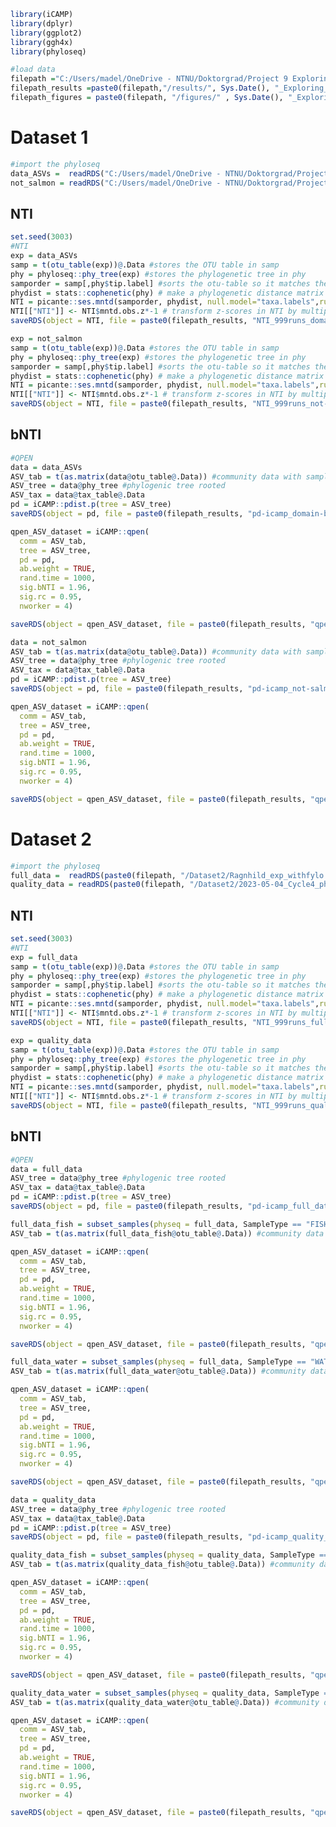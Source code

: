 ```{r, message=FALSE}
library(iCAMP)
library(dplyr)
library(ggplot2)
library(ggh4x)
library(phyloseq)

#load data 
filepath ="C:/Users/madel/OneDrive - NTNU/Doktorgrad/Project 9 Exploring_phylogenetic_tree_NT_bNTI/GitHub"
filepath_results =paste0(filepath,"/results/", Sys.Date(), "_Exploring_pitfall_")
filepath_figures = paste0(filepath, "/figures/" , Sys.Date(), "_Exploring_pitfall_")
```

# Dataset 1
```{r, message=FALSE}
#import the phyloseq 
data_ASVs =  readRDS("C:/Users/madel/OneDrive - NTNU/Doktorgrad/Project 9 Exploring_phylogenetic_tree_NT_bNTI/GitHub/Dataset1/2023-04-17_phyloseq_domain_bacteria.RDS")
not_salmon = readRDS("C:/Users/madel/OneDrive - NTNU/Doktorgrad/Project 9 Exploring_phylogenetic_tree_NT_bNTI/GitHub/Dataset1/2023-04-17_phyloseq_without_salmon.RDS")
```

## NTI
```{r}
set.seed(3003)
#NTI
exp = data_ASVs
samp = t(otu_table(exp))@.Data #stores the OTU table in samp
phy = phyloseq::phy_tree(exp) #stores the phylogenetic tree in phy 
samporder = samp[,phy$tip.label] #sorts the otu-table so it matches the phylogenetic tree 
phydist = stats::cophenetic(phy) # make a phylogenetic distance matrix of the phylogentic tree
NTI = picante::ses.mntd(samporder, phydist, null.model="taxa.labels",runs = 999, iterations = 1000, abundance.weighted=FALSE) 
NTI[["NTI"]] <- NTI$mntd.obs.z*-1 # transform z-scores in NTI by multiplying by -1
saveRDS(object = NTI, file = paste0(filepath_results, "NTI_999runs_domain-bacteria-3186ASVs.RDS"))

exp = not_salmon
samp = t(otu_table(exp))@.Data #stores the OTU table in samp
phy = phyloseq::phy_tree(exp) #stores the phylogenetic tree in phy 
samporder = samp[,phy$tip.label] #sorts the otu-table so it matches the phylogenetic tree 
phydist = stats::cophenetic(phy) # make a phylogenetic distance matrix of the phylogentic tree
NTI = picante::ses.mntd(samporder, phydist, null.model="taxa.labels",runs = 999, iterations = 1000, abundance.weighted=FALSE) 
NTI[["NTI"]] <- NTI$mntd.obs.z*-1 # transform z-scores in NTI by multiplying by -1
saveRDS(object = NTI, file = paste0(filepath_results, "NTI_999runs_not-salmon-3149ASVs.RDS"))
```

## bNTI
```{r}
#QPEN
data = data_ASVs
ASV_tab = t(as.matrix(data@otu_table@.Data)) #community data with samples as rows and species as cols
ASV_tree = data@phy_tree #phylogenic tree rooted
ASV_tax = data@tax_table@.Data
pd = iCAMP::pdist.p(tree = ASV_tree)
saveRDS(object = pd, file = paste0(filepath_results, "pd-icamp_domain-bacteria-3186ASVs.RDS"))

qpen_ASV_dataset = iCAMP::qpen(
  comm = ASV_tab, 
  tree = ASV_tree,
  pd = pd,
  ab.weight = TRUE,
  rand.time = 1000, 
  sig.bNTI = 1.96, 
  sig.rc = 0.95,
  nworker = 4)

saveRDS(object = qpen_ASV_dataset, file = paste0(filepath_results, "qpen-result-df_domain-bacteria-3186ASVs.RDS"))

data = not_salmon
ASV_tab = t(as.matrix(data@otu_table@.Data)) #community data with samples as rows and species as cols
ASV_tree = data@phy_tree #phylogenic tree rooted
ASV_tax = data@tax_table@.Data
pd = iCAMP::pdist.p(tree = ASV_tree)
saveRDS(object = pd, file = paste0(filepath_results, "pd-icamp_not-salmon-3149ASVs.RDS"))

qpen_ASV_dataset = iCAMP::qpen(
  comm = ASV_tab, 
  tree = ASV_tree,
  pd = pd,
  ab.weight = TRUE,
  rand.time = 1000, 
  sig.bNTI = 1.96, 
  sig.rc = 0.95,
  nworker = 4)

saveRDS(object = qpen_ASV_dataset, file = paste0(filepath_results, "qpen-result-df_not-salmon-3149ASVs.RDS"))
```

# Dataset 2
```{r}
#import the phyloseq 
full_data =  readRDS(paste0(filepath, "/Dataset2/Ragnhild_exp_withfylo.rds"))
quality_data = readRDS(paste0(filepath, "/Dataset2/2023-05-04_Cycle4_phyloseq_quality2_3294taxa.RDS"))
```

## NTI 
```{r}
set.seed(3003)
#NTI
exp = full_data
samp = t(otu_table(exp))@.Data #stores the OTU table in samp
phy = phyloseq::phy_tree(exp) #stores the phylogenetic tree in phy 
samporder = samp[,phy$tip.label] #sorts the otu-table so it matches the phylogenetic tree 
phydist = stats::cophenetic(phy) # make a phylogenetic distance matrix of the phylogentic tree
NTI = picante::ses.mntd(samporder, phydist, null.model="taxa.labels",runs = 999, iterations = 1000, abundance.weighted=FALSE) 
NTI[["NTI"]] <- NTI$mntd.obs.z*-1 # transform z-scores in NTI by multiplying by -1
saveRDS(object = NTI, file = paste0(filepath_results, "NTI_999runs_full_data.RDS"))

exp = quality_data
samp = t(otu_table(exp))@.Data #stores the OTU table in samp
phy = phyloseq::phy_tree(exp) #stores the phylogenetic tree in phy 
samporder = samp[,phy$tip.label] #sorts the otu-table so it matches the phylogenetic tree 
phydist = stats::cophenetic(phy) # make a phylogenetic distance matrix of the phylogentic tree
NTI = picante::ses.mntd(samporder, phydist, null.model="taxa.labels",runs = 999, iterations = 1000, abundance.weighted=FALSE) 
NTI[["NTI"]] <- NTI$mntd.obs.z*-1 # transform z-scores in NTI by multiplying by -1
saveRDS(object = NTI, file = paste0(filepath_results, "NTI_999runs_quality_data.RDS"))
```

## bNTI
```{r}
#QPEN
data = full_data
ASV_tree = data@phy_tree #phylogenic tree rooted
ASV_tax = data@tax_table@.Data
pd = iCAMP::pdist.p(tree = ASV_tree)
saveRDS(object = pd, file = paste0(filepath_results, "pd-icamp_full_data.RDS"))
```

```{r}
full_data_fish = subset_samples(physeq = full_data, SampleType == "FISH") 
ASV_tab = t(as.matrix(full_data_fish@otu_table@.Data)) #community data with samples as rows and species as cols

qpen_ASV_dataset = iCAMP::qpen(
  comm = ASV_tab, 
  tree = ASV_tree,
  pd = pd,
  ab.weight = TRUE,
  rand.time = 1000, 
  sig.bNTI = 1.96, 
  sig.rc = 0.95,
  nworker = 4)

saveRDS(object = qpen_ASV_dataset, file = paste0(filepath_results, "qpen-result-df_full_data_fish.RDS"))

full_data_water = subset_samples(physeq = full_data, SampleType == "WATER") 
ASV_tab = t(as.matrix(full_data_water@otu_table@.Data)) #community data with samples as rows and species as cols

qpen_ASV_dataset = iCAMP::qpen(
  comm = ASV_tab, 
  tree = ASV_tree,
  pd = pd,
  ab.weight = TRUE,
  rand.time = 1000, 
  sig.bNTI = 1.96, 
  sig.rc = 0.95,
  nworker = 4)

saveRDS(object = qpen_ASV_dataset, file = paste0(filepath_results, "qpen-result-df_full_data_water.RDS"))

data = quality_data
ASV_tree = data@phy_tree #phylogenic tree rooted
ASV_tax = data@tax_table@.Data
pd = iCAMP::pdist.p(tree = ASV_tree)
saveRDS(object = pd, file = paste0(filepath_results, "pd-icamp_quality_data.RDS"))

quality_data_fish = subset_samples(physeq = quality_data, SampleType == "FISH") 
ASV_tab = t(as.matrix(quality_data_fish@otu_table@.Data)) #community data with samples as rows and species as cols

qpen_ASV_dataset = iCAMP::qpen(
  comm = ASV_tab, 
  tree = ASV_tree,
  pd = pd,
  ab.weight = TRUE,
  rand.time = 1000, 
  sig.bNTI = 1.96, 
  sig.rc = 0.95,
  nworker = 4)

saveRDS(object = qpen_ASV_dataset, file = paste0(filepath_results, "qpen-result-df_quality_data_fish.RDS"))

quality_data_water = subset_samples(physeq = quality_data, SampleType == "WATER") 
ASV_tab = t(as.matrix(quality_data_water@otu_table@.Data)) #community data with samples as rows and species as cols

qpen_ASV_dataset = iCAMP::qpen(
  comm = ASV_tab, 
  tree = ASV_tree,
  pd = pd,
  ab.weight = TRUE,
  rand.time = 1000, 
  sig.bNTI = 1.96, 
  sig.rc = 0.95,
  nworker = 4)

saveRDS(object = qpen_ASV_dataset, file = paste0(filepath_results, "qpen-result-df_quality_data_water.RDS"))
```
